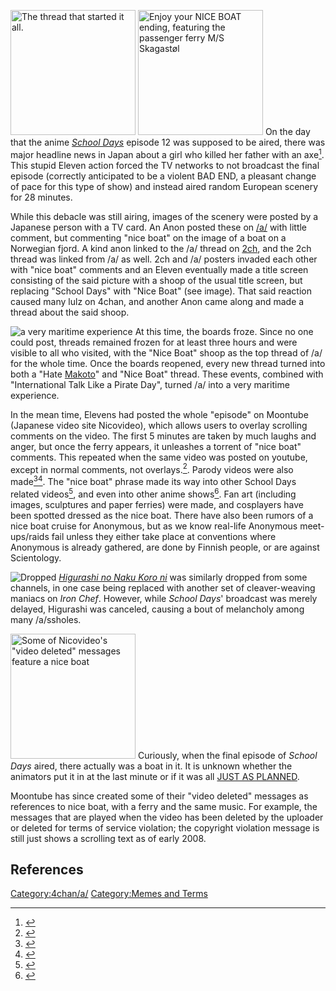 [[Image:Nice boat.png|thumb|200px|The thread that started it all.]]
[[Image:Nice boat.jpg|thumb|left|200px|Enjoy your NICE BOAT ending, featuring the passenger ferry M/S Skagastøl]]
On the day that the anime ''[[School Days]]'' episode 12 was supposed to be aired, there was major headline news in Japan about a girl who killed her father with an axe<ref>{{cite web |url=http://search.japantimes.co.jp/cgi-bin/nn20070919a6.html |title=Teenage girl admits killing dad with ax |publisher=The Japan Times |date=2007-09-19}}</ref>. This stupid Eleven action forced the TV networks to not broadcast the final episode (correctly anticipated to be a violent BAD END, a pleasant change of pace for this type of show) and instead aired random European scenery for 28 minutes. 

While this debacle was still airing, images of the scenery were posted by a Japanese person with a TV card. An Anon posted these on [[/a/]] with little comment, but commenting "nice boat" on the image of a boat on a Norwegian fjord. A kind anon linked to the /a/ thread on [[2ch]], and the 2ch thread was linked from /a/ as well. 2ch and /a/ posters invaded each other with "nice boat" comments and an Eleven eventually made a title screen consisting of the said picture with a shoop of the usual title screen, but replacing "School Days" with "Nice Boat" (see image). That said reaction caused many lulz on 4chan, and another Anon came along and made a thread about the said shoop. 

[[Image:Yarrr_sea_king.jpg|thumb|a very maritime experience]]
At this time, the boards froze. Since no one could post, threads remained frozen for at least three hours and were visible to all who visited, with the "Nice Boat" shoop as the top thread of /a/ for the whole time. Once the boards reopened, every new thread turned into both a "Hate [[/a/#Makoto Ito|Makoto]]" and "Nice Boat" thread. These events, combined with "International Talk Like a Pirate Day", turned /a/ into a very maritime experience.

In the mean time, Elevens had posted the whole "episode" on Moontube (Japanese video site Nicovideo), which allows users to overlay scrolling comments on the video. The first 5 minutes are taken by much laughs and anger, but once the ferry appears, it unleashes a torrent of "nice boat" comments. This repeated when the same video was posted on youtube, except in normal comments, not overlays.<ref>{{cite web |url=http://www.youtube.com/watch?v=fFbY9swCI8U |title=School Days 12 Nice Boat replacement part 1 |publisher=YouTube |date=2007-09-19}}</ref>. Parody videos were also made<ref>{{cite web |url=http://www.youtube.com/watch?v=Zt8erAsjXPg |title=初音ミクのNice boat. （微修正版） |publisher=YouTube |date=2007-10-07}}</ref><ref>{{cite web |url=http://www.youtube.com/watch?v=c0fNa_OcJDE |title=Boat no - OP"Nice boat." |publisher=YouTube |date=2007-09-25}}</ref>. The "nice boat" phrase made its way into other School Days related videos<ref>{{cite web |url=http://www.youtube.com/watch?v=YXBBAyZ97vU |title=Neon Genesis School Days【MAD】新 |publisher=YouTube |date=2007-09-21}}</ref>, and even into other anime shows<ref>{{cite web |url=http://animearimasu.animeblogger.net/2007/10/13/ef-tale-of-memories-nice-boat/ |title=SHAFT put a Nice Boat in Ef - a tale of memories - |publisher=Anime Blog ga Arimasu |date=2007-10-13}}</ref>. Fan art (including images, sculptures and paper ferries) were made, and cosplayers have been spotted dressed as the nice boat. There have also been rumors of a nice boat cruise for Anonymous, but as we know real-life Anonymous meet-ups/raids fail unless they either take place at conventions where Anonymous is already gathered, are done by Finnish people, or are against Scientology.

[[Image:1190369807302.jpg|thumb|left|Dropped]]
''[[Higurashi no Naku Koro ni]]'' was similarly dropped from some channels, in one case being replaced with another set of cleaver-weaving maniacs on ''Iron Chef''. However, while ''School Days''' broadcast was merely delayed, Higurashi was canceled, causing a bout of melancholy among many /a/ssholes.

[[Image:Nico.jpg|thumb|200px|Some of Nicovideo's "video deleted" messages feature a nice boat]]
Curiously, when the final episode of ''School Days'' aired, there actually was a boat in it. It is unknown whether the animators put it in at the last minute or if it was all [[Death Note#Just as planned|JUST AS PLANNED]].

Moontube has since created some of their "video deleted" messages as references to nice boat, with a ferry and the same music. For example, the messages that are played when the video has been deleted by the uploader or deleted for terms of service violation; the copyright violation message is still just shows a scrolling text as of early 2008.
<br clear="all" />

== References ==
<references />

[[Category:4chan/a/]][[Category:Memes and Terms]]